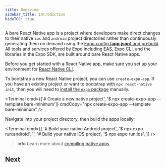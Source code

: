 ```yaml
---
title: Overview
sidebar_title: Introduction
hideTOC: true
---
```



A bare React Native app is a project where developers make direct changes to their native `ios` and `android` project directories rather than continuously generating them on demand using the [Expo config (**app.json**) and prebuild](/workflow/prebuild). All tools and services offered by Expo including [EAS](/eas), Expo CLI, and the libraries in the Expo SDK, are built around bare React Native apps.

Before you get started with a React Native app, make sure you set up your environment for [React Native CLI](https://reactnative.dev/docs/environment-setup).

To bootstrap a new React Native project, you can use `create-expo-app`. If you have an existing project or want to bootstrap with `npx react-native init`, then you will need to [install the `expo` package](/bare/installing-expo-modules) manually.

<Terminal
  cmd={['# Create a new native project', '$ npx create-expo-app --template bare-minimum']}
  cmdCopy="npx create-expo-app --template bare-minimum"
/>

Navigate into your project directory, then build the apps locally:

<Terminal
  cmd={[
    '# Build your native Android project',
    '$ npx expo run:android',
    '',
    '# Build your native iOS project',
    '$ npx expo run:ios',
  ]}
/>

> **info** Learn more about [compiling native apps](/workflow/expo-cli#compiling).

## Next

<BoxLink
  title="Installing libraries"
  description="Learn how to install and configure native libraries."
  href="/workflow/using-libraries#installing-a-third-party-library"
/>
<BoxLink
  title="Using the Expo SDK"
  description="Start adding features to your app."
  href="/versions/"
/>
<BoxLink
  title="Adopting Prebuild"
  description="Automate your native directories using the app.json."
  href="/guides/adopting-prebuild"
/>
<BoxLink
  title="Distributing your app"
  description="Build and submit your app to the app store with a single command!"
  href="/distribution/introduction"
/>
